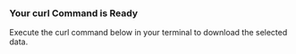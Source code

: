 
### Your curl Command is Ready

Execute the curl command below in your terminal to download the selected data.

<DownloadBatchCorrectionWarning />
